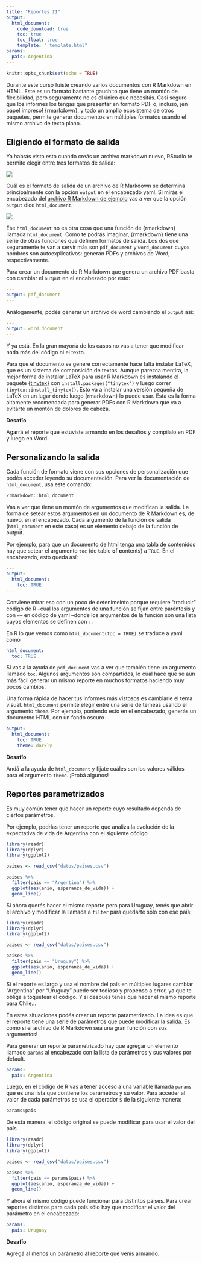 ```yaml
---
title: "Reportes II"
output: 
  html_document:
    code_download: true
    toc: true
    toc_float: true
    template: "_template.html"
params:
  pais: Argentina    
---
```


```r
knitr::opts_chunk$set(echo = TRUE)
```

Durante este curso fuiste creando varios documentos con R Markdown en HTML. Este es un formato bastante gauchito que tiene un montón de flexibilidad, pero seguramente no es el único que necesitás. Casi seguro que los informes los tengas que presentar en formato PDF o, incluso, ¡en papel impreso! {rmarkdown}, y todo un amplio ecosistema de otros paquetes, permite generar documentos en múltiples formatos usando el mismo archivo de texto plano. 


## Eligiendo el formato de salida

Ya habrás visto esto cuando creás un archivo markdown nuevo, RStudio te permite elegir entre tres formatos de salida:

![](img/nuevo-rmd.png)

Cuál es el formato de salida de un archivo de R Markdown se determina principalmente con la opción `output` en el encabezado yaml. Si mirás el encabezado del [archivo R Markdown de ejemplo](files/mi-primer-rmarkdown.Rmd) vas a ver que la opción `output` dice `html_document`.

![](img/rmd-ejemplo-secciones.png)

Ese `html_document` no es otra cosa que una función de {rmarkdown} llamada `html_document`. Como te podrás imaginar, {rmarkdown} tiene una serie de otras funciones que definen formatos de salida. Los dos que seguramente te van a servir más son `pdf_document` y `word_document` cuyos nombres son autoexplicativos: generan PDFs y archivos de Word, respectivamente. 

Para crear un documento de R Markdown que genera un archivo PDF basta con cambiar el `output` en el encabezado por esto:

```yaml
---
output: pdf_document
---
```

Análogamente, podés generar un archivo de word cambiando el `output` así: 

```yaml
---
output: word_document
---
```

Y ya está. En la gran mayoría de los casos no vas a tener que modificar nada más del código ni el texto. 

Para que el documento se genere correctamente hace falta instalar LaTeX, que es un sistema de composición de textos. Aunque parezca mentira, la mejor forma de instalar LaTeX para usar R Markdown es instalando el paquete {[tinytex](https://yihui.org/tinytex/)} con `install.packages("tinytex")` y luego correr `tinytex::install_tinytex()`. Esto va a instalar una versión pequeña de LaTeX en un lugar donde luego {rmarkdown} lo puede usar. Esta es la forma altamente recomendada para generar PDFs con R Markdown que va a evitarte un montón de dolores de cabeza. 


::: {.alert .alert-info}
**Desafío**

Agarrá el reporte que estuviste armando en los desafíos y compilalo en PDF y luego en Word.
:::


## Personalizando la salida

Cada función de formato viene con sus opciones de personalización que podés acceder leyendo su documentación. Para ver la documentación de `html_document`, usa este comando:

```r
?rmarkdown::html_document
```

Vas a ver que tiene un montón de argumentos que modifican la salida. La forma de setear estos argumentos en un documento de R Markdown es, de nuevo, en el encabezado. Cada argumento de la función de salida (`html_document` en este caso) es un elemento debajo de la función de output. 

Por ejemplo, para que un documento de html tenga una tabla de contenidos hay que setear el argumento `toc` (de **t**able **o**f **c**ontents) a `TRUE`. En el encabezado, esto queda así:


```yaml
---
output: 
  html_document:
    toc: TRUE
---
```

Conviene mirar eso con un poco de detenimeinto porque requiere "traducir" código de R --cual los argumentos de una función se fijan entre paréntesis y con `=`-- en código de yaml --donde los argumentos de la función son una lista cuyos elementos se definen con `:`. 

En R lo que vemos como `html_document(toc = TRUE)` se traduce a yaml como

```yaml
html_document:
  toc: TRUE
```

Si vas a la ayuda de `pdf_document` vas a ver que también tiene un argumento llamado `toc`. Algunos argumentos son compartidos, lo cual hace que se aún más fácil generar un mismo reporte en muchos formatos haciendo muy pocos cambios. 

Una forma rápida de hacer tus informes más vistosos es cambiarle el tema visual. `html_document` permite elegir entre una serie de temeas usando el argumento `theme`. Por ejemplo, poniendo esto en el encabezado, generás un documetno HTML con un fondo oscuro


```yaml
output: 
  html_document:
    toc: TRUE
    theme: darkly
```

::: {.alert .alert-info}
**Desafío**

Andá a la ayuda de `html_document` y fijate cuáles son los valores válidos para el argumento `theme`. ¡Probá algunos!
:::



## Reportes parametrizados

Es muy común tener que hacer un reporte cuyo resultado dependa de ciertos parámetros. 

Por ejemplo, podrías tener un reporte que analiza la evolución de la expectativa de vida de Argentina con el siguiente código

```r
library(readr)
library(dplyr)
library(ggplot2)

paises <- read_csv("datos/paises.csv")

paises %>% 
  filter(pais == "Argentina") %>% 
  ggplot(aes(anio, esperanza_de_vida)) +
  geom_line()
```

Si ahora querés hacer el mismo reporte pero para Uruguay, tenés que abrir el archivo y modificar la llamada a `filter` para quedarte sólo con ese país:

```r
library(readr)
library(dplyr)
library(ggplot2)

paises <- read_csv("datos/paises.csv")

paises %>% 
  filter(pais == "Uruguay") %>% 
  ggplot(aes(anio, esperanza_de_vida)) +
  geom_line()
```

Si el reporte es largo y usa el nombre del país en múltiples lugares cambiar "Argentina" por "Uruguay" puede ser tedioso y propenso a error, ya que te obliga a toquetear el código. Y si después tenés que hacer el mismo reporte para Chile... 

En estas situaciones podés crear un reporte parametrizado. La idea es que el reporte tiene una serie de parámetros que puede modificar la salida. Es como si el archivo de R Markdown sea una gran función con sus argumentos!

Para generar un reporte parametrizado hay que agregar un elemento llamado `params` al encabezado con la lista de parámetros y sus valores por default.

```yaml
params:
  pais: Argentina
```

Luego, en el código de R vas a tener acceso a una variable llamada `params` que es una lista que contiene los parámetros y su valor. Para acceder al valor de cada parámetros se usa el operador `$` de la siguiente manera:

```r
params$pais
```
De esta manera, el código original se puede modificar para usar el valor del país

```r
library(readr)
library(dplyr)
library(ggplot2)

paises <- read_csv("datos/paises.csv")

paises %>% 
  filter(pais == params$pais) %>% 
  ggplot(aes(anio, esperanza_de_vida)) +
  geom_line()
```


Y ahora el mismo código puede funcionar para distintos países. Para crear reportes distintos para cada país sólo hay que modificar el valor del parámetro en el encabezado:


```yaml
params:
  pais: Uruguay
```


::: {.alert .alert-info}
**Desafío**

Agregá al menos un parámetro al reporte que venís armando. 
:::

